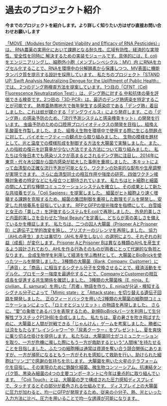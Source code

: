 

# 過去のプロジェクト紹介
#### 今までのプロジェクトを紹介します。より詳しく知りたい方はぜひ直接お問い合わせお願いします

<A href="https://2024.igem.wiki/tokyotech/">
    <ImageCard 
    headings = "MOVE"
    year = "2024"
    imgSrc = "/images/logo_MOVE.png"
    medal="/images/gold.png"
    >
        「MOVE（Modules for Optimized Viability and Efficacy of RNA Pesticides）」は、
        RNA農薬の実用化において課題となる耐久性、広域有効性、経済的な実現性、安全性を同時に
        解決するための実装モジュールです。具体的には、E. coli をエンジニアリングし、細胞外小胞（メンブレンベシクル：MV）内
        にRNAをカプセル化することで、RNAを環境中の分解酵素から保護しつつ、MV表面に機能タンパク質を提示する設計を採用しています。
    </ImageCard>

</A>
<A href="https://2023.igem.wiki/tokyotech/">
    <ImageCard 
    headings = "STAND UP"
    year = "2023"
    imgSrc="/images/logo_STAND_UP.png"
    medal="/images/silver.png"
    >
        私たちのプロジェクト「STAND UP: Swift Analysis Neutralizing Dengue for the Upliftment of Public Health」では、
        2つのデング熱検査方法を提案しています。1つ目の「CFNT（Cell Fluorescence Neutralization Test）」は、デング熱に対する
        中和抗体の量を評価できる検査です。2つ目の「3D-PCR」は、最近のデング熱感染を特定することが可能です。
    </ImageCard>
</A>
<A href="https://2022.igem.wiki/tokyotech/">
    <ImageCard 
    headings = "Dengnosis"
    year = "2022"
    medal="/images/silver.png"
    >
        熱帯亜熱帯地方で毎年発生する感染症である「デング熱」着目しました。これは蚊が媒介する「デングウイルス」により発症します。この「デング熱」の感染予防のため、「流行予測システムと感染検査キット」の開発を行います。
    </ImageCard>
</A>
<A href="https://2021.igem.org/Team:TokyoTech">
    <ImageCard 
    headings = "Lacteeth"
    year = "2021"
    medal="/images/silver.png"
    >
        虫歯予防のための口腔用プロバイオティクスの開発を目指し、組換え乳酸菌を作製しました。また、組換え生物を環境中で使用する際に生じる問題点に対して、バイオセーフティーの観点から取り組みました。
    </ImageCard>
</A>
<A href="https://2019.igem.org/Team:TokyoTech">
    <ImageCard 
    headings = "E-Turing"
    year = "2019"
    medal="/images/silver.png"
    >
        生物の模様を題材として、光と温度での模様形成を制御する方法を大腸菌で実験しました。また、人の指紋の復元を計算量が少ない方法でする方法について取り組みました。
    </ImageCard>
</A>
<A href="https://2018.igem.org/Team:Tokyo_Tech">
    <ImageCard 
    headings = "Finding Flavi"
    year = "2018"
    medal="/images/bronze.png"
    >
        私たちは今後日本でも感染リスクが高まるとされるデング熱に注目し、2014年に東京・代々木公園から国内感染が拡大した事例を重視しました。
        本キットによって血清型の正確な流行予測が可能となり、ワクチンの効率的な配布や生産調整が実現できます。
        さらに血清型同士の相互作用や強度の研究、四価ワクチン接種対象者の特定などにも役立つと期待されています。
    </ImageCard>

</A>
<A href="https://2017.igem.org/Team:TokyoTech">
    <ImageCard 
    headings = "Coli Sapiens"
    year = "2017"
    medal="/images/gold.png"
    >
        私たちはヒト細胞と細菌の間に人工的な種間コミュニケーションシステムを確立し、その成果として新たな共培養モデル「Coli Sapiens」を提案しました。
        細菌がヒト細胞より速く増殖する課題を克服するため、細菌の集団制御を重視した数理モデルを開発し、安定した共培養系を目指しています。
    </ImageCard>
</A>
<A href="https://2016.igem.org/Team:Tokyo_Tech">
    <ImageCard 
    headings = "Snow White"
    year = "2016"
    medal="/images/gold.png"
    >
        RFPとGFPの蛍光強度を指標にして、白雪姫と女王の「美しさ」を評価するシステムをE.coliで再現しました。
        外見的美しさと内面的美しさを合わせた“Real Beauty”を定義し、どちらが真の美しさを備えているかを検証します。
    </ImageCard>
</A>
<A href="https://2015.igem.org/Team:Tokyo_Tech">
    <ImageCard 
    headings = "Prisoner's Dilemma"
    year = "2015"
    medal="/images/gold.png"
    >
        私たちは、二つの囚人大腸菌（Prisoner AとPrisoner B）に遺伝子工学的改変を施し、プリズナーのジレンマを再現しました。
        協力（AHLの産生）または裏切り（AHLを産生しない）の選択により、それぞれの利益（成長）が変化します。Prisoner AとPrisoner Bは異なる種類のAHLを産生するよう設計されており、AHLを作る行為そのものが両者にとって代謝的な負担となります。
    </ImageCard>
</A>
<A href="https://2014.igem.org/Team:Tokyo_Tech">
    <ImageCard 
    headings = "Bank E.coli"
    year = "2014"
    medal="/images/gold.png"
    >
        合成生物学を利用して経済を学ぶ教材として、大腸菌とBioBrickを使ったツールを開発しました。3種類の大腸菌（Bank, Company, Customer）に「通貨」と「商品」に相当するシグナル分子を交換させることで、経済活動をモデル化。プロモーター強度を最適化することで、CompanyとCustomerの相互成長を促進する共生関係を確認しました。
    </ImageCard>
</A>
<A href="https://2013.igem.org/Team:Tokyo_Tech">
    <ImageCard 
    headings = "Mutant Ninja coli"
    year = "2013"
    medal="/images/gold.png"
    >
        3種類の大腸菌株（E. ninja、E. civilian、E. samurai）を用いた「忍者」物語を作り、E. ninjaが分泌・検知するシグナル分子によって「Mimic state」と「Attack state」を切り替える遺伝子回路を開発しました。
    </ImageCard>
</A>
<A href="https://2012.igem.org/Team:Tokyo_Tech">
    <ImageCard 
    headings = "Romeo and Juliet by E.coli cell-cell communication."
    year = "2012"
    medal="/images/gold.png"
    >
        正のフィードバックを用いた2種類の大腸菌の細胞間コミュニケーションによって、「ロミオとジュリエット」の物語を再現しました。
        さらに、“愛”の象徴であるバラを表現するため、新規BioBrickパーツを利用して生分解性プラスチックP(3HB)を合成しました。
    </ImageCard>
</A>
<A href="https://2011.igem.org/Team:Tokyo_Tech">
    <ImageCard 
    headings = "Unknown"
    year = "2011"
    medal="/images/gold.png"
    >
        私たちは、夏の暑さを吹き飛ばすために、大腸菌と人間が対戦できる「じゃんけん」ゲームを考案しました。勝者には涼をもたらす“レインシャワー”や「尿素クーラー」をプレゼントし、夏を爽快に乗り切る仕掛けを提供します。
    </ImageCard>
</A>
<A href="https://2010.igem.org/Team:Tokyo_Tech">
    <ImageCard 
    headings = "E.coli with Humanity"
    year = "2010"
    medal="/images/gold.png"
    >
        私たちは、大腸菌同士がコミュニケーションを取り、一方が危機に瀕した際にもう一方が救助するという“人間味”を持たせることを目指しました。ふたつの細胞種は通常は資源を奪い合う競合関係にありますが、一方が瀕死になるともう一方がそれを感知して救助を行い、助けられた細胞は“リンゴ”で感謝の気持ちを示します。
    </ImageCard>
</A>
<A href="https://2009.igem.org/Team:Tokyo_Tech">
    <ImageCard 
    headings = "Unknown"
    year = "2009"
    medal="/images/gold.png"
    >
        大腸菌を用いた火星のテラフォーム化を目指し、その実現のために鉄酸化細菌、微生物コンソーシアム、抗凍結タンパク質、黒染み細菌の4つの主要コンポーネントに今年は重点的に取り組んでいます。
    </ImageCard>
</A>
<A href="https://2008.igem.org/Team:Tokyo_Tech">
    <ImageCard 
    headings = "Coli Touch"
    year = "2008"
    medal="/images/gold.png"
    >
        「Coli Touch」とは、大腸菌の芝で構成された圧力感知ディスプレイで、タッチするとその部分が着色される仕組みです。
        ディスプレイ上の大腸菌に圧力が加わると、均一にGFPが発現するため、従来の小分子、熱、光といった入力方法に比べ、圧力を用いることで均一な誘導が可能になります。
    </ImageCard>
</A>


